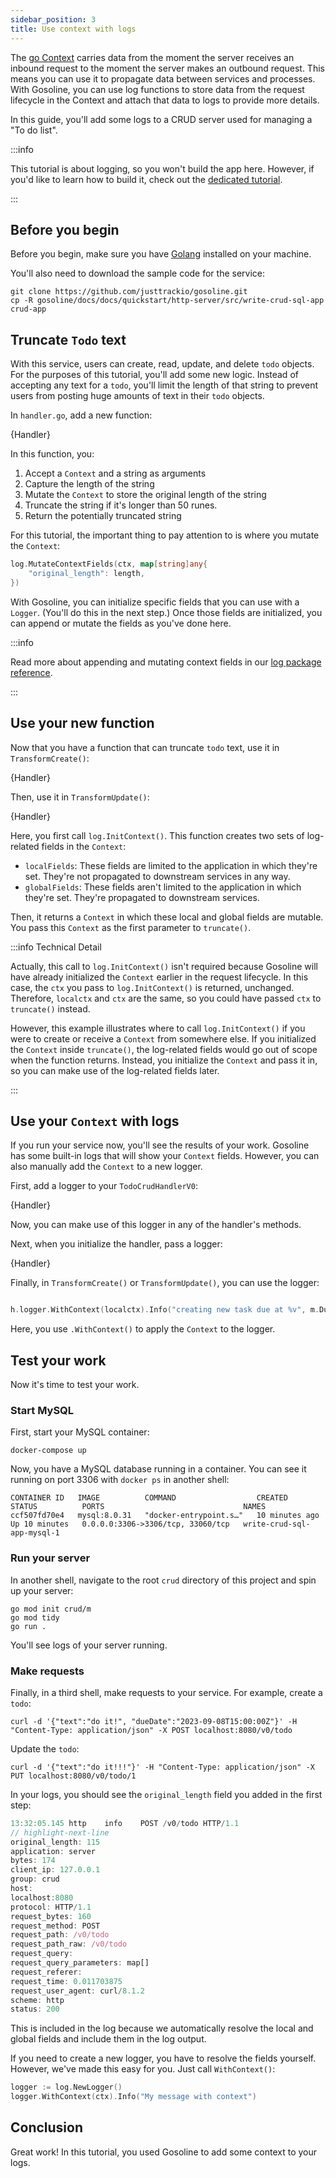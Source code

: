 ```yaml
---
sidebar_position: 3
title: Use context with logs
---
```



The [go Context](https://pkg.go.dev/context) carries data from the moment the server receives an inbound request to the moment the server makes an outbound request. This means you can use it to propagate data between services and processes. With Gosoline, you can use log functions to store data from the request lifecycle in the Context and attach that data to logs to provide more details.

In this guide, you'll add some logs to a CRUD server used for managing a "To do list".

:::info

This tutorial is about logging, so you won't build the app here. However, if you'd like to learn how to build it, check out the [dedicated tutorial](/gosoline/quickstart/http-server/write-crud-sql-app).

:::

## Before you begin

Before you begin, make sure you have [Golang](https://go.dev/doc/install) installed on your machine.

You'll also need to download the sample code for the service:

```shell
git clone https://github.com/justtrackio/gosoline.git
cp -R gosoline/docs/docs/quickstart/http-server/src/write-crud-sql-app crud-app
```

## Truncate `Todo` text

With this service, users can create, read, update, and delete `todo` objects. For the purposes of this tutorial, you'll add some new logic. Instead of accepting any text for a `todo`, you'll limit the length of that string to prevent users from posting huge amounts of text in their `todo` objects.

In `handler.go`, add a new function:

<CodeBlock title="handler.go" language="go" snippet="truncate">{Handler}</CodeBlock>

In this function, you:

1. Accept a `Context` and a string as arguments
2. Capture the length of the string
3. Mutate the `Context` to store the original length of the string
4. Truncate the string if it's longer than 50 runes.
5. Return the potentially truncated string

For this tutorial, the important thing to pay attention to is where you mutate the `Context`: 

```go
log.MutateContextFields(ctx, map[string]any{
	"original_length": length,
})
```

With Gosoline, you can initialize specific fields that you can use with a `Logger`. (You'll do this in the next step.) Once those fields are initialized, you can append or mutate the fields as you've done here.

:::info

Read more about appending and mutating context fields in our [log package reference](/gosoline/reference/package-log#appendcontextfields).

:::

## Use your new function

Now that you have a function that can truncate `todo` text, use it in `TransformCreate()`:

<CodeBlock title="handler.go" language="go" snippet="transform create">{Handler}</CodeBlock>

Then, use it in `TransformUpdate()`:

<CodeBlock title="handler.go" language="go" snippet="transform update">{Handler}</CodeBlock>

Here, you first call `log.InitContext()`. This function creates two sets of log-related fields in the `Context`:

- `localFields`: These fields are limited to the application in which they're set. They're not propagated to downstream services in any way.
- `globalFields`: These fields aren't limited to the application in which they're set. They're propagated to downstream services.

Then, it returns a `Context` in which these local and global fields are mutable. You pass this `Context` as the first parameter to `truncate()`.

:::info Technical Detail

Actually, this call to `log.InitContext()` isn't required because Gosoline will have already initialized the `Context` earlier in the request lifecycle. In this case, the `ctx` you pass to `log.InitContext()` is returned, unchanged. Therefore, `localctx` and `ctx` are the same, so you could have passed `ctx` to `truncate()` instead.

However, this example illustrates where to call `log.InitContext()` if you were to create or receive a `Context` from somewhere else. If you initialized the `Context` inside `truncate()`, the log-related fields would go out of scope when the function returns. Instead, you initialize the `Context` and pass it in, so you can make use of the log-related fields later.

:::

## Use your `Context` with logs

If you run your service now, you'll see the results of your work. Gosoline has some built-in logs that will show your `Context` fields. However, you can also manually add the `Context` to a new logger.

First, add a logger to your `TodoCrudHandlerV0`:

<CodeBlock title="handler.go" language="go" snippet="crud handler v0">{Handler}</CodeBlock>

Now, you can make use of this logger in any of the handler's methods.

Next, when you initialize the handler, pass a logger:

<CodeBlock title="handler.go" language="go" snippet="new todo crud handler">{Handler}</CodeBlock>

Finally, in `TransformCreate()` or `TransformUpdate()`, you can use the logger:

```go title=handler.go

h.logger.WithContext(localctx).Info("creating new task due at %v", m.DueDate)

```

Here, you use `.WithContext()` to apply the `Context` to the logger.

## Test your work

Now it's time to test your work.

### Start MySQL

First, start your MySQL container:

```shell
docker-compose up
```

Now, you have a MySQL database running in a container. You can see it running on port 3306 with `docker ps` in another shell:

```shell
CONTAINER ID   IMAGE          COMMAND                  CREATED          STATUS          PORTS                               NAMES
ccf507fd70e4   mysql:8.0.31   "docker-entrypoint.s…"   10 minutes ago   Up 10 minutes   0.0.0.0:3306->3306/tcp, 33060/tcp   write-crud-sql-app-mysql-1
```

### Run your server

In another shell, navigate to the root `crud` directory of this project and spin up your server:

```shell
go mod init crud/m
go mod tidy
go run .
```

You'll see logs of your server running.

### Make requests

Finally, in a third shell, make requests to your service. For example, create a `todo`:

```shell
curl -d '{"text":"do it!", "dueDate":"2023-09-08T15:00:00Z"}' -H "Content-Type: application/json" -X POST localhost:8080/v0/todo
```

Update the `todo`:

```shell
curl -d '{"text":"do it!!!"}' -H "Content-Type: application/json" -X PUT localhost:8080/v0/todo/1
```

In your logs, you should see the `original_length` field you added in the first step:

```js
13:32:05.145 http    info    POST /v0/todo HTTP/1.1
// highlight-next-line
original_length: 115 
application: server
bytes: 174
client_ip: 127.0.0.1
group: crud
host:
localhost:8080
protocol: HTTP/1.1
request_bytes: 160
request_method: POST
request_path: /v0/todo
request_path_raw: /v0/todo
request_query: 
request_query_parameters: map[]
request_referer: 
request_time: 0.011703875
request_user_agent: curl/8.1.2
scheme: http
status: 200
```

This is included in the log because we automatically resolve the local and global fields and include them in the log output.

If you need to create a new logger, you have to resolve the fields yourself. However, we've made this easy for you. Just call `WithContext()`:

```go
logger := log.NewLogger()
logger.WithContext(ctx).Info("My message with context")
```

## Conclusion

Great work! In this tutorial, you used Gosoline to add some context to your logs.

